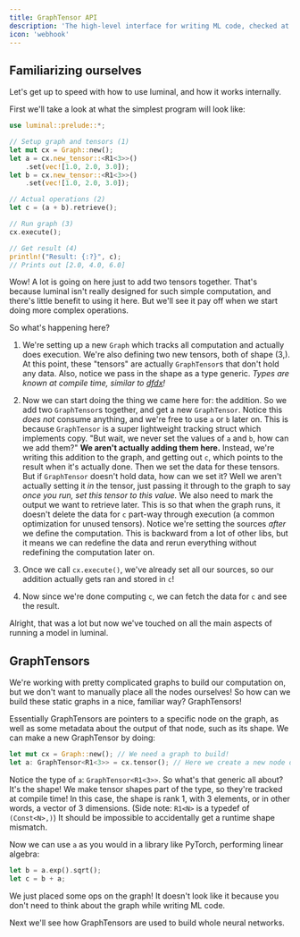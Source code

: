 ```yaml
---
title: GraphTensor API
description: 'The high-level interface for writing ML code, checked at compile time.'
icon: 'webhook'
---
```


## Familiarizing ourselves
Let's get up to speed with how to use luminal, and how it works internally.

First we'll take a look at what the simplest program will look like:
```rust
use luminal::prelude::*;

// Setup graph and tensors (1)
let mut cx = Graph::new();
let a = cx.new_tensor::<R1<3>>()
    .set(vec![1.0, 2.0, 3.0]);
let b = cx.new_tensor::<R1<3>>()
    .set(vec![1.0, 2.0, 3.0]);

// Actual operations (2)
let c = (a + b).retrieve();

// Run graph (3)
cx.execute();

// Get result (4)
println!("Result: {:?}", c);
// Prints out [2.0, 4.0, 6.0]
```
Wow! A lot is going on here just to add two tensors together. That's because luminal isn't really designed for such simple computation, and there's little benefit to using it here. But we'll see it pay off when we start doing more complex operations.

So what's happening here?
1) We're setting up a new `Graph` which tracks all computation and actually does execution. We're also defining two new tensors, both of shape (3,). At this point, these "tensors" are actually `GraphTensor`s that don't hold any data. Also, notice we pass in the shape as a type generic. *Types are known at compile time, similar to [dfdx](https://github.com/coreylowman/dfdx)!*
2) Now we can start doing the thing we came here for: the addition. So we add two `GraphTensor`s together, and get a new `GraphTensor`. Notice this *does not* consume anything, and we're free to use `a` or `b` later on. This is because `GraphTensor` is a super lightweight tracking struct which implements copy. "But wait, we never set the values of `a` and `b`, how can we add them?" **We aren't actually adding them here.** Instead, we're writing this addition to the graph, and getting out `c`, which points to the result when it's actually done.
Then we set the data for these tensors. But if `GraphTensor` doesn't hold data, how can we set it? Well we aren't actually setting it *in* the tensor, just passing it through to the graph to say *once you run, set this tensor to this value.* We also need to mark the output we want to retrieve later. This is so that when the graph runs, it doesn't delete the data for `c` part-way through execution (a common optimization for unused tensors). Notice we're setting the sources *after* we define the computation. This is backward from a lot of other libs, but it means we can redefine the data and rerun everything without redefining the computation later on.

3) Once we call `cx.execute()`, we've already set all our sources, so our addition actually gets ran and stored in `c`!
4) Now since we're done computing `c`, we can fetch the data for `c` and see the result.

Alright, that was a lot but now we've touched on all the main aspects of running a model in luminal.

## GraphTensors

We're working with pretty complicated graphs to build our computation on, but we don't want to manually place all the nodes ourselves! So how can we build these static graphs in a nice, familiar way? GraphTensors!

Essentially GraphTensors are pointers to a specific node on the graph, as well as some metadata about the output of that node, such as its shape. We can make a new GraphTensor by doing:
```rust
let mut cx = Graph::new(); // We need a graph to build!
let a: GraphTensor<R1<3>> = cx.tensor(); // Here we create a new node on the graph and get a GraphTensor back, pointing to it.
```
Notice the type of `a`: `GraphTensor<R1<3>>`. So what's that generic all about? It's the shape! We make tensor shapes part of the type, so they're tracked at compile time! In this case, the shape is rank 1, with 3 elements, or in other words, a vector of 3 dimensions. (Side note: `R1<N>` is a typedef of `(Const<N>,)`) It should be impossible to accidentally get a runtime shape mismatch.

Now we can use `a` as you would in a library like PyTorch, performing linear algebra:
```rust
let b = a.exp().sqrt();
let c = b + a;
```
We just placed some ops on the graph! It doesn't look like it because you don't need to think about the graph while writing ML code.

Next we'll see how GraphTensors are used to build whole neural networks.